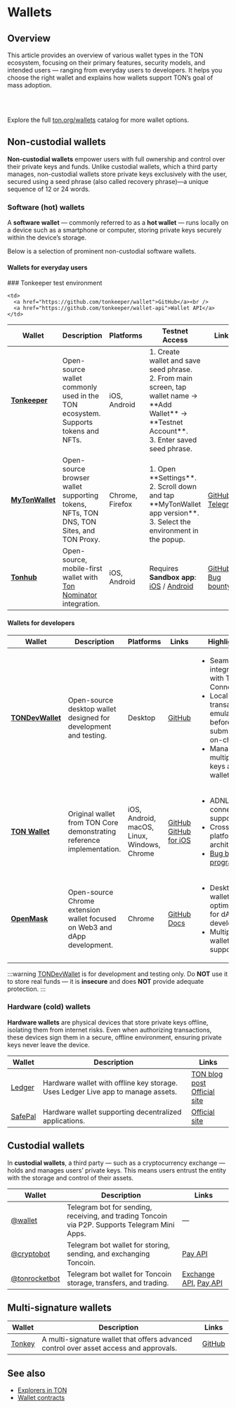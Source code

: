 

# Wallets

## Overview

This article provides an overview of various wallet types in the TON ecosystem, focusing on their primary features, security models, and intended users — ranging from everyday users to developers. It helps you choose the right wallet and explains how wallets support TON’s goal of mass adoption.

<br />

<Player url="https://www.youtube.com/watch?v=OfW96enpD4Q" />

<br />

Explore the full [ton.org/wallets](https://ton.org/wallets) catalog for more wallet options.

## Non-custodial wallets

**Non-custodial wallets** empower users with full ownership and control over their private keys and funds. Unlike custodial wallets, which a third party manages, non-custodial wallets store private keys exclusively with the user, secured using a seed phrase (also called recovery phrase)—a unique sequence of 12 or 24 words.

### Software (hot) wallets

A **software wallet** — commonly referred to as a **hot wallet** — runs locally on a device such as a smartphone or computer, storing private keys securely within the device’s storage.

Below is a selection of prominent non-custodial software wallets.

#### Wallets for everyday users

<a id="tonkeeper-test-environment" />
### Tonkeeper test environment

<table style={{ width: '100%', tableLayout: 'fixed' }}>
  <thead>
  <tr>
    <th style={{ width: '5%' }}>Wallet</th>
    <th style={{ width: '25%' }}>Description</th>
    <th style={{ width: '10%' }}>Platforms</th>
    <th style={{ width: '50%' }}>Testnet Access</th>
    <th style={{ width: '10%' }}>Links</th>
  </tr>
  </thead>
  <tbody>
  <tr>
    <td><a href="https://tonkeeper.com"><strong>Tonkeeper</strong></a></td>
    <td>Open-source wallet commonly used in the TON ecosystem. Supports tokens and NFTs.</td>
    <td>iOS, Android</td>
    <td>
      1. Create wallet and save seed phrase.<br />
      2. From main screen, tap wallet name → **Add Wallet** → **Testnet Account**.<br />
      3. Enter saved seed phrase.
    </td>

    <td>
      <a href="https://github.com/tonkeeper/wallet">GitHub</a><br />
      <a href="https://github.com/tonkeeper/wallet-api">Wallet API</a>
    </td>
  </tr>

  <tr>
    <td><a href="https://mytonwallet.io"><strong>MyTonWallet</strong></a></td>
    <td>Open-source browser wallet supporting tokens, NFTs, TON DNS, TON Sites, and TON Proxy.</td>
    <td>Chrome, Firefox</td>
    <td>
    <br />
      1. Open **Settings**.
      2. Scroll down and tap **MyTonWallet app version**.
      3. Select the environment in the popup.
    </td>
    <td>
      <a href="https://github.com/mytonwalletorg/mytonwallet">GitHub</a><br />
      <a href="https://t.me/MyTonWalletRu">Telegram</a>
    </td>
  </tr>

  <tr>
    <td><a href="https://tonhub.com"><strong>Tonhub</strong></a></td>
    <td>Open-source, mobile-first wallet with <a href="https://github.com/tonwhales/ton-nominators">Ton Nominator</a> integration.</td>
    <td>iOS, Android</td>
    <td>
      Requires <strong>Sandbox app</strong>:<br />
      <a href="https://apps.apple.com/app/ton-development-wallet/id1607857373">iOS</a> /
      <a href="https://play.google.com/store/apps/details?id=com.tonhub.wallet">Android</a>
    </td>
    <td>
      <a href="https://github.com/tonwhales/wallet">GitHub</a><br />
      <a href="https://tonwhales.com/bounty">Bug bounty</a>
    </td>
  </tr>
  </tbody>
</table>


#### Wallets for developers

<table style={{ width: '100%', tableLayout: 'fixed' }}>
  <thead>
  <tr>
    <th style={{ width: '10%' }}>Wallet</th>
    <th style={{ width: '24%' }}>Description</th>
    <th style={{ width: '3%' }}>Platforms</th>
    <th style={{ width: '3%' }}>Links</th>
    <th style={{ width: '60%' }}>Highlights</th>
  </tr>
  </thead>
  <tbody>
  <tr>
    <td><a href="https://github.com/TonDevWallet/TonDevWallet"><strong>TONDevWallet</strong></a></td>
    <td>Open-source desktop wallet designed for development and testing.</td>
    <td>Desktop</td>
    <td><a href="https://github.com/TonDevWallet/TonDevWallet">GitHub</a></td>
    <td>
      <ul style={{ paddingLeft: '16px', margin: 0 }}>
        <li>Seamless integration with TON Connect</li>
        <li>Local transaction emulation before submitting on-chain</li>
        <li>Manage multiple keys and wallets</li>
      </ul>
    </td>
  </tr>
  <tr>
    <td><a href="https://chrome.google.com/webstore/detail/ton-wallet/nphplpgoakhhjchkkhmiggakijnkhfnd"><strong>TON Wallet</strong></a></td>
    <td>Original wallet from TON Core demonstrating reference implementation.</td>
    <td>iOS, Android, macOS, Linux, Windows, Chrome</td>
    <td>
      <a href="https://github.com/ton-blockchain/ton-wallet">GitHub</a><br />
      <a href="https://github.com/ton-blockchain/wallet-ios">GitHub for iOS</a>
    </td>
    <td>
      <ul style={{ paddingLeft: '16px', margin: 0 }}>
        <li>ADNL connection support</li>
      <li>Cross-platform architecture</li>
      <li><a href="https://github.com/ton-blockchain/bug-bounty">Bug bounty program</a></li>
    </ul>
    </td>
  </tr>
  <tr>
    <td><a href="https://www.openmask.app/"><strong>OpenMask</strong></a></td>
    <td>Open-source Chrome extension wallet focused on Web3 and dApp development.</td>
    <td>Chrome</td>
    <td>
      <a href="https://github.com/OpenProduct/openmask-extension">GitHub</a><br />
      <a href="https://www.openmask.app/docs/introduction">Docs</a>
    </td>
    <td>
      <ul style={{ paddingLeft: '16px', margin: 0 }}>
        <li>Desktop wallet optimized for dApp development</li>
        <li>Multiple wallet support</li>
      </ul>
    </td>
  </tr>
  </tbody>
</table>

:::warning
[TONDevWallet](https://github.com/TonDevWallet/TonDevWallet) is for development and testing only.
Do **NOT** use it to store real funds — it is **insecure** and does **NOT** provide adequate protection.
:::


### Hardware (cold) wallets

**Hardware wallets** are physical devices that store private keys offline, isolating them from internet risks. Even when authorizing transactions, these devices sign them in a secure, offline environment, ensuring private keys never leave the device.


| Wallet | Description                                                                      | Links |
|--------|----------------------------------------------------------------------------------|--------|
| [Ledger](https://www.ledger.com/) | Hardware wallet with offline key storage. Uses Ledger Live app to manage assets. | [TON blog post](https://blog.ton.org/ton-is-coming-to-ledger-hardware-wallets)<br/>[Official site](https://www.ledger.com/) |
| [SafePal](https://www.safepal.com/en/) | Hardware wallet supporting decentralized applications.                          | [Official site](https://www.safepal.com/en/) |



## Custodial wallets

In **custodial wallets**, a third party — such as a cryptocurrency exchange — holds and manages users’ private keys. This means users entrust the entity with the storage and control of their assets.

| Wallet | Description | Links                                                                                                             |
|--------|-------------|-------------------------------------------------------------------------------------------------------------------|
| [@wallet](https://t.me/wallet) | Telegram bot for sending, receiving, and trading Toncoin via P2P. Supports Telegram Mini Apps. | —                                                                                                                 |
| [@cryptobot](https://t.me/cryptobot)  | Telegram bot wallet for storing, sending, and exchanging Toncoin. | [Pay API](https://help.crypt.bot/crypto-pay-api)                                                                  |
| [@tonrocketbot](https://t.me/tonrocketbot) | Telegram bot wallet for Toncoin storage, transfers, and trading. | [Exchange API](https://trade.ton-rocket.com/api/), [Pay API](https://pay.ton-rocket.com/api/)                      |


## Multi-signature wallets

| Wallet   | Description | Links |
|----------|-------------|-------|
| [Tonkey](https://tonkey.app/) | A multi-signature wallet that offers advanced control over asset access and approvals. | [GitHub](https://github.com/tonkey-app) |


## See also

- [Explorers in TON](/v3/concepts/dive-into-ton/ton-ecosystem/explorers-in-ton/)
- [Wallet contracts](/v3/documentation/smart-contracts/contracts-specs/wallet-contracts/)

<Feedback />

